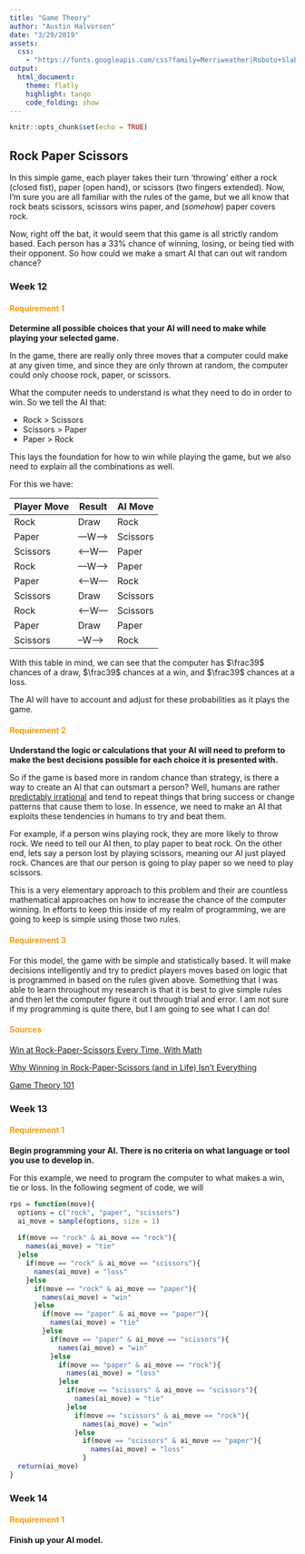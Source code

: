 ```yaml
---
title: "Game Theory"
author: "Austin Halvorsen"
date: "3/29/2019"
assets:
  css:
    - "https://fonts.googleapis.com/css?family=Merriweather|Roboto+Slab"
output: 
  html_document:
    theme: flatly
    highlight: tango
    code_folding: show
---
```


<style>

h4 {
  color: #F39C12;
  font-weigh: bold;
}

</style>

```r
knitr::opts_chunk$set(echo = TRUE)
```

## Rock Paper Scissors {.tabset .tabset-fade .tabset-pills}

In this simple game, each player takes their turn 'throwing' either a rock (closed fist), paper (open hand), or scissors (two fingers extended). Now, I'm sure you are all familiar with the rules of the game, but we all know that rock beats scissors, scissors wins paper, and (*somehow*) paper covers rock.

Now, right off the bat, it would seem that this game is all strictly random based. Each person has a 33% chance of winning, losing, or being tied with their opponent. So how could we make a smart AI that can out wit random chance?

### Week 12

#### Requirement 1

**Determine all possible choices that your AI will need to make while playing your selected game.**

In the game, there are really only three moves that a computer could make at any given time, and since they are only thrown at random, the computer could only choose rock, paper, or scissors.

What the computer needs to understand is what they need to do in order to win. So we tell the AI that:

* Rock > Scissors
* Scissors > Paper
* Paper > Rock

This lays the foundation for how to win while playing the game, but we also need to explain all the combinations as well.

For this we have:

| Player Move 	| Result 	  | AI Move   	|
|-------------	|----------	|-----------	|
| Rock        	| Draw   	  | Rock      	|
| Paper       	| ---W---> 	| Scissors  	|
| Scissors    	| <---W--- 	| Paper     	|
| Rock        	| ---W---> 	| Paper     	|
| Paper       	| <---W--- 	| Rock      	|
| Scissors    	| Draw   	  | Scissors  	|
| Rock        	| <---W--- 	| Scissors  	|
| Paper       	| Draw   	  | Paper     	|
| Scissors    	| --W---> 	| Rock      	|

With this table in mind, we can see that the computer has $\frac39$ chances of a draw, $\frac39$ chances at a win, and $\frac39$ chances at a loss.

The AI will have to account and adjust for these probabilities as it plays the game.

#### Requirement 2

**Understand the logic or calculations that your AI will need to preform to make the best decisions possible for each choice it is presented with.**

So if the game is based more in random chance than strategy, is there a way to create an AI that can outsmart a person? Well, humans are rather [predictably irrational](https://www.amazon.com/Predictably-Irrational-Revised-Expanded-Decisions/dp/0061353248) and tend to repeat things that bring success or change patterns that cause them to lose. In essence, we need to make an AI that exploits these tendencies in humans to try and beat them. 

For example, if a person wins playing rock, they are more likely to throw rock. We need to tell our AI then, to play paper to beat rock. On the other end, lets say a person lost by playing scissors, meaning our AI just played rock. Chances are that our person is going to play paper so we need to play scissors. 

This is a very elementary approach to this problem and their are countless mathematical approaches on how to increase the chance of the computer winning. In efforts to keep this inside of my realm of programming, we are going to keep is simple using those two rules.

#### Requirement 3

For this model, the game with be simple and statistically based. It will make decisions intelligently and try to predict players moves based on logic that is programmed in based on the rules given above. Something that I was able to learn throughout my research is that it is best to give simple rules and then let the computer figure it out through trial and error. I am not sure if my programming is quite there, but I am going to see what I can do!

#### Sources

[Win at Rock-Paper-Scissors Every Time, With Math](https://motherboard.vice.com/en_us/article/gvym4x/game-theory-rock-paper-scissors)

[Why Winning in Rock-Paper-Scissors (and in Life) Isn’t Everything](https://www.quantamagazine.org/the-game-theory-math-behind-rock-paper-scissors-20180402/)

[Game Theory 101](http://gametheory101.com/courses/game-theory-101/rock-paper-scissors/)

### Week 13

#### Requirement 1

**Begin programming your AI. There is no criteria on what language or tool you use to develop in.**

For this example, we need to program the computer to what makes a win, tie or loss. In the following segment of code, we will

```r
rps = function(move){
  options = c("rock", "paper", "scissors")
  ai_move = sample(options, size = 1)
  
  if(move == "rock" & ai_move == "rock"){
    names(ai_move) = "tie"
  }else
    if(move == "rock" & ai_move == "scissors"){
      names(ai_move) = "loss"
    }else
      if(move == "rock" & ai_move == "paper"){
        names(ai_move) = "win"
      }else
        if(move == "paper" & ai_move == "paper"){
          names(ai_move) = "tie"
        }else
          if(move == "paper" & ai_move == "scissors"){
            names(ai_move) = "win"
          }else
            if(move == "paper" & ai_move == "rock"){
              names(ai_move) = "loss"
            }else
              if(move == "scissors" & ai_move == "scissors"){
                names(ai_move) = "tie"
              }else
                if(move == "scissors" & ai_move == "rock"){
                  names(ai_move) = "win"
                }else
                  if(move == "scissors" & ai_move == "paper"){
                    names(ai_move) = "loss"
                  }
  return(ai_move)
}
```


### Week 14 

#### Requirement 1

**Finish up your AI model.**
